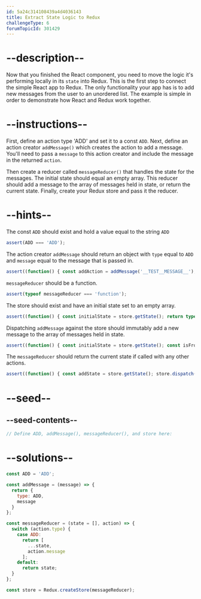 ```yaml
---
id: 5a24c314108439a4d4036143
title: Extract State Logic to Redux
challengeType: 6
forumTopicId: 301429
---
```


# --description--

Now that you finished the React component, you need to move the logic it's performing locally in its `state` into Redux. This is the first step to connect the simple React app to Redux. The only functionality your app has is to add new messages from the user to an unordered list. The example is simple in order to demonstrate how React and Redux work together.

# --instructions--

First, define an action type 'ADD' and set it to a const `ADD`. Next, define an action creator `addMessage()` which creates the action to add a message. You'll need to pass a `message` to this action creator and include the message in the returned `action`.

Then create a reducer called `messageReducer()` that handles the state for the messages. The initial state should equal an empty array. This reducer should add a message to the array of messages held in state, or return the current state. Finally, create your Redux store and pass it the reducer.

# --hints--

The const `ADD` should exist and hold a value equal to the string `ADD`

```js
assert(ADD === 'ADD');
```

The action creator `addMessage` should return an object with `type` equal to `ADD` and `message` equal to the message that is passed in.

```js
assert((function() { const addAction = addMessage('__TEST__MESSAGE__'); return addAction.type === ADD && addAction.message === '__TEST__MESSAGE__'; })());
```

`messageReducer` should be a function.

```js
assert(typeof messageReducer === 'function');
```

The store should exist and have an initial state set to an empty array.

```js
assert((function() { const initialState = store.getState(); return typeof store === 'object' && initialState.length === 0; })());
```

Dispatching `addMessage` against the store should immutably add a new message to the array of messages held in state.

```js
assert((function() { const initialState = store.getState(); const isFrozen = DeepFreeze(initialState); store.dispatch(addMessage('__A__TEST__MESSAGE')); const addState = store.getState(); return (isFrozen && addState[0] === '__A__TEST__MESSAGE'); })());
```

The `messageReducer` should return the current state if called with any other actions.

```js
assert((function() { const addState = store.getState(); store.dispatch({type: 'FAKE_ACTION'}); const testState = store.getState(); return (addState === testState); })());
```

# --seed--

## --seed-contents--

```jsx
// Define ADD, addMessage(), messageReducer(), and store here:
```

# --solutions--

```jsx
const ADD = 'ADD';

const addMessage = (message) => {
  return {
    type: ADD,
    message
  }
};

const messageReducer = (state = [], action) => {
  switch (action.type) {
    case ADD:
      return [
        ...state,
        action.message
      ];
    default:
      return state;
  }
};

const store = Redux.createStore(messageReducer);
```
